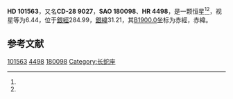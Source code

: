 {{Starbox begin
| name = HD 101563
}}
{{Starbox observe
| epoch = [[J2000.0|J2000.0]]
| constell = {{星座名待查}}<ref name=SIMBAD>{{cite web
 | url=http://simbad.u-strasbg.fr/simbad/sim-id?Ident=HR+4498
 | title =Pulsating variable Star
 | publisher=Centre de Données astronomiques de Strasbourg
 | work=SIMBAD
 | accessdate=2012-07-13}}</ref><ref name=DATA>{{cite web
 | url=http://vizier.u-strasbg.fr/viz-bin/VizieR-5?-out.add=.&-source=5050&-corr=PK=HR&-out.max=9999&HR=4498
 | title=VizieR Detailed Page
 | accessdate=2012-07-13
 | archive-date=2016-03-04
 | archive-url=https://web.archive.org/web/20160304200111/http://vizier.u-strasbg.fr/viz-bin/VizieR-5?-out.add=.&-source=5050&-corr=PK=HR&-out.max=9999&HR=4498
 | dead-url=no
 }}</ref>
| 星官 = 
| ra = {{RA|11|41|8.4}}<ref name=SIMBAD /><ref name=DATA />
| dec = {{DEC|-29|11|47}}<ref name=SIMBAD /><ref name=DATA />
| appmag_v = 6.44<ref name=SIMBAD /><ref name=DATA />
}}
{{Starbox character
| class = G0V<ref name=SIMBAD /><ref name=DATA />
| b-v = 0.66<ref name=SIMBAD /><ref name=DATA />
| u-b = 0.19<ref name=SIMBAD /><ref name=DATA />
| r-i = <ref name=SIMBAD /><ref name=DATA />
| variable = 
}}
{{Starbox astrometry
| radial_v = 0.19
| prop_mo_ra = -19
| parallax = 0.032
| p_error = 
}}
{{Starbox catalog
| names =CD-28 9027，[[SAO星表|SAO]] 180098，[[HD星表|HD]] 101563，[[HR星表|HR]] 4498}}
{{Starbox reference |Simbad=HR+4498}}
{{Starbox end}}

'''HD 101563'''，又名'''CD-28 9027'''，'''SAO 180098'''、'''HR 4498'''，是一颗恒星<ref name=SIMBAD /><ref name=DATA />，视星等为6.44，位于[[銀道座標系|銀經]]284.99，[[銀道座標系|銀緯]]31.21，其[[B1900.0|B1900.0]]坐标为赤經{{RA|11|36|10.3}}，赤緯{{DEC|-28|31.21|52}}。

== 参考文献 ==
{{reflist}}

{{star-stub}}

[[Category:HD和HDE天體|101563]]
[[Category:HR天體|4498]]
[[Category:SAO天體|180098]]
[[Category:长蛇座|Category:长蛇座]]